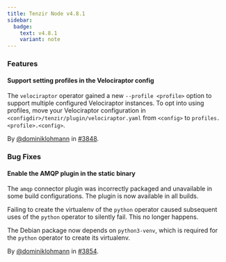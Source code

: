 ```yaml
---
title: Tenzir Node v4.8.1
sidebar:
  badge:
    text: v4.8.1
    variant: note
---
```


### Features

#### Support setting profiles in the Velociraptor config

The `velociraptor` operator gained a new `--profile <profile>` option to support
multiple configured Velociraptor instances. To opt into using profiles, move
your Velociraptor configuration in `<configdir>/tenzir/plugin/velociraptor.yaml`
from `<config>` to `profiles.<profile>.<config>`.

By [@dominiklohmann](https://github.com/dominiklohmann) in [#3848](https://github.com/tenzir/tenzir/pull/3848).

### Bug Fixes

#### Enable the AMQP plugin in the static binary

The `amqp` connector plugin was incorrectly packaged and unavailable in some
build configurations. The plugin is now available in all builds.

Failing to create the virtualenv of the `python` operator caused subsequent uses
of the `python` operator to silently fail. This no longer happens.

The Debian package now depends on `python3-venv`, which is required for the
`python` operator to create its virtualenv.

By [@dominiklohmann](https://github.com/dominiklohmann) in [#3854](https://github.com/tenzir/tenzir/pull/3854).
